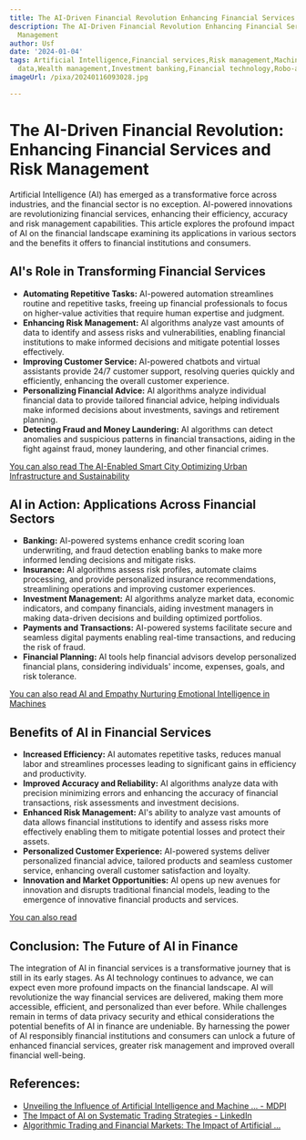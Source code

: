 ```yaml
---
title: The AI-Driven Financial Revolution Enhancing Financial Services and Risk Management
description: The AI-Driven Financial Revolution Enhancing Financial Services and Risk
  Management
author: Usf
date: '2024-01-04'
tags: Artificial Intelligence,Financial services,Risk management,Machine learning,Big
  data,Wealth management,Investment banking,Financial technology,Robo-advisors,Blockchain
imageUrl: /pixa/20240116093028.jpg

---
```

# The AI-Driven  Financial Revolution: Enhancing  Financial Services and Risk Management

Artificial Intelligence (AI) has  emerged as a transformative force across industries, and the financial sector is no exception.  AI-powered innovations  are revolutionizing financial services, enhancing their efficiency, accuracy and risk  management capabilities.  This article explores  the profound impact of AI on the financial landscape examining its applications in various sectors and the benefits it offers to financial institutions and consumers.

##  AI's Role in  Transforming Financial Services

* **Automating Repetitive Tasks:** AI-powered automation  streamlines routine and repetitive tasks, freeing up financial professionals to focus on higher-value activities that require human expertise and judgment.
* **Enhancing Risk Management:** AI algorithms analyze vast amounts of data  to identify and assess risks and vulnerabilities, enabling financial institutions to make  informed decisions  and mitigate potential losses effectively.
* **Improving Customer Service:** AI-powered chatbots and virtual assistants  provide 24/7 customer support, resolving queries quickly and efficiently, enhancing  the overall customer experience.
* **Personalizing Financial Advice:** AI algorithms analyze individual financial data to provide tailored financial advice,  helping individuals make informed decisions about investments, savings and retirement planning.
* **Detecting Fraud  and Money  Laundering:** AI algorithms can detect anomalies and suspicious patterns in financial transactions, aiding in the fight against fraud, money laundering, and other financial  crimes.

[You can also  read  The AI-Enabled Smart  City Optimizing Urban Infrastructure and Sustainability](The%20AI-Enabled%20Smart%20City%20Optimizing%20Urban%20Infrastructure%20and%20Sustainability)


##  AI in Action: Applications Across Financial Sectors

* **Banking:** AI-powered systems enhance credit scoring loan underwriting,  and fraud detection enabling banks to make more  informed lending  decisions and mitigate  risks.
* **Insurance:** AI algorithms assess risk profiles, automate claims processing, and provide personalized insurance recommendations, streamlining operations and improving customer experiences.
* **Investment Management:** AI algorithms analyze market  data, economic indicators,  and company financials, aiding investment managers in making data-driven decisions and building optimized portfolios.
* **Payments and Transactions:** AI-powered systems facilitate secure and seamless  digital payments enabling real-time transactions, and reducing the  risk of fraud.
*  **Financial Planning:** AI tools help financial advisors develop personalized financial plans, considering individuals' income, expenses,  goals, and risk tolerance.

[You can also read AI and Empathy Nurturing Emotional Intelligence in Machines](AI%20and%20Empathy%20Nurturing%20Emotional%20Intelligence%20in%20Machines)


## Benefits of AI in Financial Services

* **Increased Efficiency:** AI automates  repetitive tasks, reduces manual labor  and streamlines processes leading  to significant gains  in efficiency and productivity.
* **Improved Accuracy and  Reliability:** AI algorithms analyze data with precision minimizing errors  and enhancing  the accuracy of financial  transactions, risk assessments and investment  decisions.
* **Enhanced  Risk Management:** AI's ability to analyze vast amounts of data allows financial institutions to  identify and assess risks more effectively enabling them to mitigate potential  losses and protect their assets.
* **Personalized Customer Experience:** AI-powered systems deliver personalized financial advice, tailored products and seamless customer service, enhancing overall customer satisfaction and loyalty.
* **Innovation  and Market Opportunities:** AI opens up new avenues for innovation and disrupts traditional financial models, leading to the emergence of innovative financial products and services.

[You can also read ]()


## Conclusion: The Future of AI in Finance

The integration of AI in financial services is a transformative journey that is  still in its early stages. As AI technology continues to advance, we can expect  even more profound  impacts on the financial landscape. AI will revolutionize the way financial services  are delivered, making them more accessible, efficient, and personalized than ever before. While challenges remain in terms of data privacy security and  ethical considerations the potential benefits of AI in finance are undeniable.  By harnessing the power of AI  responsibly financial institutions and  consumers can unlock a future of enhanced financial services, greater risk  management  and improved overall financial well-being.

## References:
- [Unveiling the Influence of Artificial Intelligence and Machine ... - MDPI](https://www.mdpi.com/1911-8074/16/10/434)
- [The Impact of AI on Systematic Trading Strategies - LinkedIn](https://www.linkedin.com/pulse/impact-ai-systematic-trading-strategies-norbert-k-barigye-0jfuf)
- [Algorithmic Trading and Financial Markets: The Impact of Artificial ...](https://medium.com/@myfreedom_ae/algorithmic-trading-and-financial-markets-the-impact-of-artificial-intelligence-184a28914a3b)
